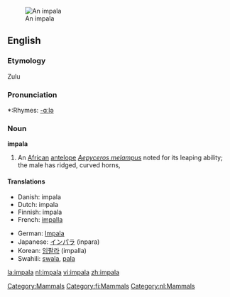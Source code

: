 {{see|Impala}}
[[Image:Black-faced impala.jpg|thumb|An impala]]
==English==

{{wikipedia}}

===Etymology===
Zulu

===Pronunciation===
*:Rhymes: [[Rhymes:English:-ɑːlə|-ɑːlə]]

===Noun===
'''impala'''

# An [[African]] [[antelope]] ''[[Aepyceros melampus]]'' noted for its leaping ability; the male has ridged, curved horns,

====Translations====
{{top}}
*Danish: impala {{g|Danish}}
*Dutch: impala {{m}}
*Finnish: impala
*French: [[impalla]] {{m}}
{{mid}}
*German: [[Impala]] {{f}}
*Japanese: [[インパラ]] (inpara)
*Korean: [[임팔라]] (impalla)
*Swahili: [[swala]], [[pala]]
{{bottom}}

[[Category:Mammals]]
[[Category:fi:Mammals]]
[[Category:nl:Mammals]]

[[la:impala]]
[[nl:impala]]
[[vi:impala]]
[[zh:impala]]